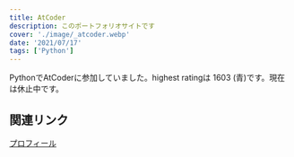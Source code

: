 ```yaml
---
title: AtCoder
description: このポートフォリオサイトです
cover: './image/_atcoder.webp'
date: '2021/07/17'
tags: ['Python']
---
```


PythonでAtCoderに参加していました。highest ratingは 1603 (青)です。現在は休止中です。

## 関連リンク

[プロフィール](https://atcoder.jp/users/trasta)
